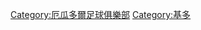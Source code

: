 {{Commonscat|Liga Deportiva Universitaria}}

[[Category:厄瓜多爾足球俱樂部|Category:厄瓜多爾足球俱樂部]]
[[Category:基多|Category:基多]]